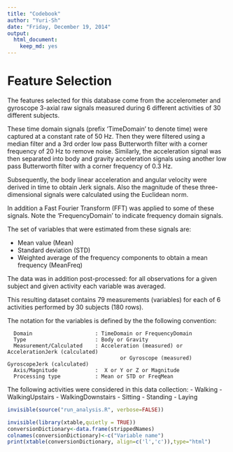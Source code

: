 ```yaml
---
title: "Codebook"
author: "Yuri-Sh"
date: "Friday, December 19, 2014"
output:
  html_document:
    keep_md: yes
---
```


Feature Selection 
=================

The features selected for this database come from the accelerometer and gyroscope 3-axial raw signals 
measured during 6 different activities of 30 different subjects.

These time domain signals (prefix 'TimeDomain' to denote time) were captured at a constant rate of 50 Hz. 
Then they were filtered using a median filter and a 3rd order low pass Butterworth filter with a corner frequency of 20 Hz to remove noise. Similarly, the acceleration signal was then separated into body and gravity acceleration signals using another low pass Butterworth filter with a corner frequency of 0.3 Hz. 

Subsequently, the body linear acceleration and angular velocity were derived in time to obtain Jerk signals. 
Also the magnitude of these three-dimensional signals were calculated using the Euclidean norm. 

In addition a Fast Fourier Transform (FFT) was applied to some of these signals. 
Note the 'FrequencyDomain' to indicate frequency domain signals. 

The set of variables that were estimated from these signals are: 

 - Mean value (Mean)
 - Standard deviation (STD)
 - Weighted average of the frequency components to obtain a mean frequency (MeanFreq)

The data was in addition post-processed:
for all observations for a given subject and given activity each variable was averaged.

This resulting dataset contains 79 measurements (variables) for each of 6 activities performed by 30 subjects (180 rows).


The notation for the variables is defined by the the following convention:
      <Domain><Type><Measurement/Calculation><Axis/Magnitude><Processing type>

      Domain                    : TimeDomain or FrequencyDomain
      Type                      : Body or Gravity
      Measurement/Calculated    : Acceleration (measured) or AccelerationJerk (calculated) 
                                        or Gyroscope (measured) GyroscopeJerk (calculated) 
      Axis/Magnitude            :  X or Y or Z or Magnitude
      Processing type           : Mean or STD or FreqMean
    
    
The following activities were considered in this data collection:
       - Walking
       - WalkingUpstairs
       - WalkingDownstairs
       - Sitting
       - Standing
       - Laying


```r
invisible(source("run_analysis.R", verbose=FALSE))
```


```r
invisible(library(xtable,quietly = TRUE))
conversionDictionary<-data.frame(strippedNames)
colnames(conversionDictionary)<-c("Variable name")
print(xtable(conversionDictionary, align=c('l','c')),type="html")

```



